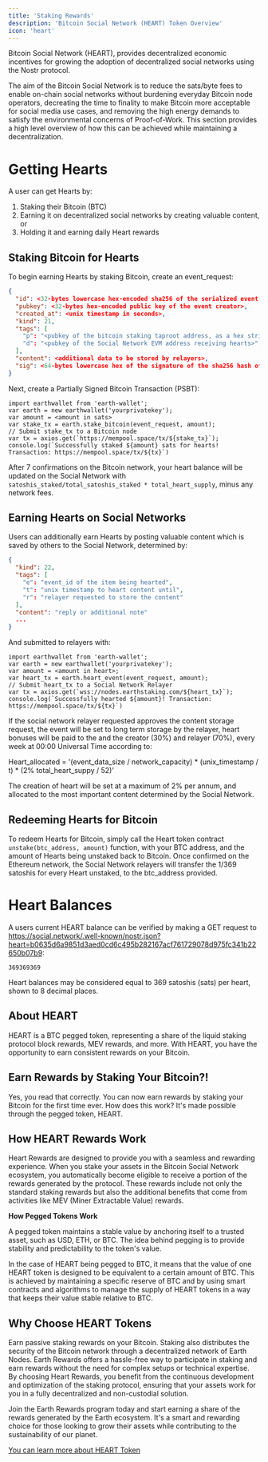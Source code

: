 ```yaml
---
title: 'Staking Rewards'
description: 'Bitcoin Social Network (HEART) Token Overview'
icon: 'heart'
---
```


Bitcoin Social Network (HEART), provides decentralized economic incentives for growing the adoption of decentralized social networks using the Nostr protocol.

The aim of the Bitcoin Social Network is to reduce the sats/byte fees to enable on-chain social networks without burdening everyday Bitcoin node operators, decreating the time to finality to make Bitcoin more acceptable for social media use cases, and removing the high energy demands to satisfy the environmental concerns of Proof-of-Work. This section provides a high level overview of how this can be achieved while maintaining a decentralization.

# Getting Hearts

A user can get Hearts by:

1. Staking their Bitcoin (BTC)
2. Earning it on decentralized social networks by creating valuable content, or
3. Holding it and earning daily Heart rewards

## Staking Bitcoin for Hearts

To begin earning Hearts by staking Bitcoin, create an event_request:

```json
{
  "id": <32-bytes lowercase hex-encoded sha256 of the serialized event data>,
  "pubkey": <32-bytes hex-encoded public key of the event creator>,
  "created_at": <unix timestamp in seconds>,
  "kind": 21,
  "tags": [
    "p": "<pubkey of the bitcoin staking taproot address, as a hex string>",
    "d": "<pubkey of the Social Network EVM address receiving hearts>",
  ],
  "content": <additional data to be stored by relayers>,
  "sig": <64-bytes lowercase hex of the signature of the sha256 hash of the serialized event data (same as the id field)>
}
```
Next, create a Partially Signed Bitcoin Transaction (PSBT):

```
import earthwallet from 'earth-wallet';
var earth = new earthwallet('yourprivatekey');
var amount = <amount in sats>
var stake_tx = earth.stake_bitcoin(event_request, amount);
// Submit stake_tx to a Bitcoin node
var tx = axios.get(`https://mempool.space/tx/${stake_tx}`);
console.log(`Successfully staked ${amount} sats for hearts! Transaction: https://mempool.space/tx/${tx}`)
```

After 7 confirmations on the Bitcoin network, your heart balance will be updated on the Social Network with `satoshis_staked/total_satoshis_staked * total_heart_supply`, minus any network fees.

## Earning Hearts on Social Networks

Users can additionally earn Hearts by posting valuable content which is saved by others to the Social Network, determined by:

```json
{
  "kind": 22,
  "tags": [
    "e": "event_id of the item being hearted",
    "t": "unix timestamp to heart content until",
    "r": "relayer requested to store the content"
  ],
  "content": "reply or additional note"
  ...
}
```

And submitted to relayers with:
```
import earthwallet from 'earth-wallet';
var earth = new earthwallet('yourprivatekey');
var amount = <amount in heart>;
var heart_tx = earth.heart_event(event_request, amount);
// Submit heart_tx to a Social Network Relayer
var tx = axios.get(`wss://nodes.earthstaking.com/${heart_tx}`);
console.log(`Successfully hearted ${amount}! Transaction: https://mempool.space/tx/${tx}`)
```

If the social network relayer requested approves the content storage request, the event will be set to long term storage by the relayer, heart bonuses will be paid to the and the creator (30%) and relayer (70%), every week at 00:00 Universal Time according to:

Heart_allocated = '(event_data_size / network_capacity) * (unix_timestamp / t) * (2% total_heart_suppy / 52)'

The creation of heart will be set at a maximum of 2% per annum, and allocated to the most important content determined by the Social Network.

## Redeeming Hearts for Bitcoin

To redeem Hearts for Bitcoin, simply call the Heart token contract `unstake(btc_address, amount)` function, with your BTC address, and the amount of Hearts being unstaked back to Bitcoin. Once confirmed on the Ethereum network, the Social Network relayers will transfer the 1/369 satoshis for every Heart unstaked, to the btc_address provided.

# Heart Balances

A users current HEART balance can be verified by making a GET request to https://social.network/.well-known/nostr.json?heart=b0635d6a9851d3aed0cd6c495b282167acf761729078d975fc341b22650b07b9:

```
369369369
```
Heart balances may be considered equal to 369 satoshis (sats) per heart, shown to 8 decimal places.

## About HEART

HEART is a BTC pegged token, representing a share of the liquid staking protocol block rewards, MEV rewards, and more. With HEART, you have the opportunity to earn consistent rewards on your Bitcoin.

## Earn Rewards by Staking Your Bitcoin?!

Yes, you read that correctly. You can now earn rewards by staking your Bitcoin for the first time ever. How does this work? It's made possible through the pegged token, HEART.

## How HEART Rewards Work

Heart Rewards are designed to provide you with a seamless and rewarding experience. When you stake your assets in the Bitcoin Social Network ecosystem, you automatically become eligible to receive a portion of the rewards generated by the protocol. These rewards include not only the standard staking rewards but also the additional benefits that come from activities like MEV (Miner Extractable Value) rewards. 

**How Pegged Tokens Work**

A pegged token maintains a stable value by anchoring itself to a trusted asset, such as USD, ETH, or BTC. The idea behind pegging is to provide stability and predictability to the token's value. 

In the case of HEART being pegged to BTC, it means that the value of one HEART token is designed to be equivalent to a certain amount of BTC. This is achieved by maintaining a specific reserve of BTC and by using smart contracts and algorithms to manage the supply of HEART tokens in a way that keeps their value stable relative to BTC.

## Why Choose HEART Tokens

Earn passive staking rewards on your Bitcoin. Staking also distributes the security of the Bitcoin network through a decentralized network of Earth Nodes. Earth Rewards offers a hassle-free way to participate in staking and earn rewards without the need for complex setups or technical expertise. By choosing Heart Rewards, you benefit from the continuous development and optimization of the staking protocol, ensuring that your assets work for you in a fully decentralized and non-custodial solution.

Join the Earth Rewards program today and start earning a share of the rewards generated by the Earth ecosystem. It's a smart and rewarding choice for those looking to grow their assets while contributing to the sustainability of our planet.

[You can learn more about HEART Token](/TOKENS/heart-token)

